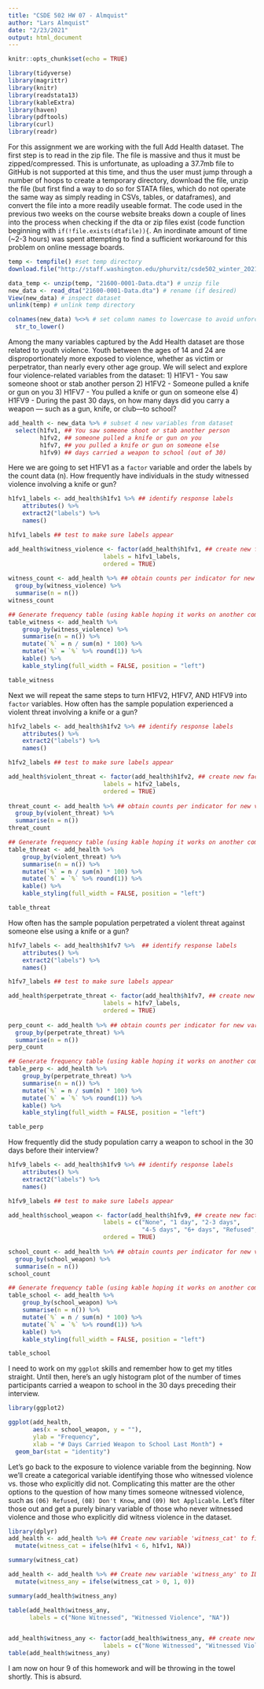 ```yaml
---
title: "CSDE 502 HW 07 - Almquist"
author: "Lars Almquist"
date: "2/23/2021"
output: html_document
---
```


```r
knitr::opts_chunk$set(echo = TRUE)
```

```r
library(tidyverse)
library(magrittr)
library(knitr)
library(readstata13)
library(kableExtra)
library(haven)
library(pdftools)
library(curl)
library(readr)
```
For this assignment we are working with the full Add Health dataset. The first step is to read in the zip file. The file is massive and thus it must be zipped/compressed. This is unfortunate, as uploading a 37.7mb file to GitHub is not supported at this time, and thus the user must jump through a number of hoops to create a temporary directory, download the file, unzip the file (but first find a way to do so for STATA files, which do not operate the same way as simply reading in CSVs, tables, or dataframes), and convert the file into a more readily useable format. The code used in the previous two weeks on the course website breaks down a couple of lines into the process when checking if the dta or zip files exist (code function beginning with `if(!file.exists(dtafile)){`. An inordinate amount of time (~2-3 hours) was spent attempting to find a sufficient workaround for this problem on online message boards.

```r
temp <- tempfile() #set temp directory
download.file("http://staff.washington.edu/phurvitz/csde502_winter_2021/data/21600-0001-Data.dta.zip",temp)

data_temp <- unzip(temp, "21600-0001-Data.dta") # unzip file
new_data <- read_dta("21600-0001-Data.dta") # rename (if desired)
View(new_data) # inspect dataset
unlink(temp) # unlink temp directory

colnames(new_data) %<>% # set column names to lowercase to avoid unforced typing errors
  str_to_lower()
```

Among the many variables captured by the Add Health dataset are those related to youth violence. Youth between the ages of 14 and 24 are disproportionately more exposed to violence, whether as victim or perpetrator, than nearly every other age group. We will select and explore four violence-related variables from the dataset: 
1) H1FV1 - You saw someone shoot or stab another person
2) H1FV2 - Someone pulled a knife or gun on you
3) H1FV7 - You pulled a knife or gun on someone else
4) H1FV9 - During the past 30 days, on how many days did you carry a weapon — such as a gun, knife, or         club—to school?
```r
add_health <- new_data %>% # subset 4 new variables from dataset
  select(h1fv1, ## You saw someone shoot or stab another person
         h1fv2, ## someone pulled a knife or gun on you
         h1fv7, ## you pulled a knife or gun on someone else
         h1fv9) ## days carried a weapon to school (out of 30)
```
Here we are going to set H1FV1 as a `factor` variable and order the labels by the count data (n). How frequently have individuals in the study witnessed violence involving a knife or gun?
```r
h1fv1_labels <- add_health$h1fv1 %>% ## identify response labels
    attributes() %>% 
    extract2("labels") %>% 
    names()

h1fv1_labels ## test to make sure labels appear

add_health$witness_violence <- factor(add_health$h1fv1, ## create new factor variable
                           labels = h1fv1_labels,
                           ordered = TRUE)
 
witness_count <- add_health %>% ## obtain counts per indicator for new variable
  group_by(witness_violence) %>% 
  summarise(n = n())
witness_count

## Generate frequency table (using kable hoping it works on another computer)
table_witness <- add_health %>% 
    group_by(witness_violence) %>% 
    summarise(n = n()) %>% 
    mutate(`%` = n / sum(n) * 100) %>% 
    mutate(`%` = `%` %>% round(1)) %>% 
    kable() %>% 
    kable_styling(full_width = FALSE, position = "left")

table_witness
```

Next we will repeat the same steps to turn H1FV2, H1FV7, AND H1FV9 into `factor` variables. 
How often has the sample population experienced a violent threat involving a knife or a gun?
```r
h1fv2_labels <- add_health$h1fv2 %>% ## identify response labels
    attributes() %>% 
    extract2("labels") %>% 
    names()

h1fv2_labels ## test to make sure labels appear

add_health$violent_threat <- factor(add_health$h1fv2, ## create new factor variable
                           labels = h1fv2_labels,
                           ordered = TRUE)
 
threat_count <- add_health %>% ## obtain counts per indicator for new variable
  group_by(violent_threat) %>% 
  summarise(n = n())
threat_count

## Generate frequency table (using kable hoping it works on another computer)
table_threat <- add_health %>% 
    group_by(violent_threat) %>% 
    summarise(n = n()) %>% 
    mutate(`%` = n / sum(n) * 100) %>% 
    mutate(`%` = `%` %>% round(1)) %>% 
    kable() %>% 
    kable_styling(full_width = FALSE, position = "left")

table_threat
```

How often has the sample population perpetrated a violent threat against someone else using a knife or a gun?
```r
h1fv7_labels <- add_health$h1fv7 %>%  ## identify response labels
    attributes() %>% 
    extract2("labels") %>% 
    names()

h1fv7_labels ## test to make sure labels appear

add_health$perpetrate_threat <- factor(add_health$h1fv7, ## create new factor variable
                           labels = h1fv7_labels,
                           ordered = TRUE)
 
perp_count <- add_health %>% ## obtain counts per indicator for new variable
  group_by(perpetrate_threat) %>% 
  summarise(n = n())
perp_count

## Generate frequency table (using kable hoping it works on another computer)
table_perp <- add_health %>% 
    group_by(perpetrate_threat) %>% 
    summarise(n = n()) %>% 
    mutate(`%` = n / sum(n) * 100) %>% 
    mutate(`%` = `%` %>% round(1)) %>% 
    kable() %>% 
    kable_styling(full_width = FALSE, position = "left")

table_perp
```

How frequently did the study population carry a weapon to school in the 30 days before their interview?
```r
h1fv9_labels <- add_health$h1fv9 %>% ## identify response labels
    attributes() %>% 
    extract2("labels") %>% 
    names()

h1fv9_labels ## test to make sure labels appear

add_health$school_weapon <- factor(add_health$h1fv9, ## create new factor variable
                           labels = c("None", "1 day", "2-3 days", 
                                      "4-5 days", "6+ days", "Refused", "Don't know", "N/A"),
                           ordered = TRUE)
 
school_count <- add_health %>% ## obtain counts per indicator for new variable
  group_by(school_weapon) %>% 
  summarise(n = n())
school_count

## Generate frequency table (using kable hoping it works on another computer)
table_school <- add_health %>% 
    group_by(school_weapon) %>% 
    summarise(n = n()) %>% 
    mutate(`%` = n / sum(n) * 100) %>% 
    mutate(`%` = `%` %>% round(1)) %>% 
    kable() %>% 
    kable_styling(full_width = FALSE, position = "left")

table_school
```

I need to work on my `ggplot` skills and remember how to get my titles straight. Until then, here's an ugly histogram plot of the number of times participants carried a weapon to school in the 30 days preceding their interview. 
```r
library(ggplot2)

ggplot(add_health,
       aes(x = school_weapon, y = ""), 
       ylab = "Frequency",
       xlab = "# Days Carried Weapon to School Last Month") +
  geom_bar(stat = "identity")
```

Let's go back to the exposure to violence variable from the beginning. Now we'll create a categorical variable identifying those who witnessed violence vs. those who explicitly did not. Complicating this matter are the other options to the question of how many times someone witnessed violence, such as `(06) Refused`, `(08) Don't Know`, and `(09) Not Applicable`. Let's filter those out and get a purely binary variable of those who never witnessed violence and those who explicitly did witness violence in the dataset.

```r
library(dplyr)
add_health <- add_health %>% ## Create new variable 'witness_cat' to filter out non-specific answers
  mutate(witness_cat = ifelse(h1fv1 < 6, h1fv1, NA))

summary(witness_cat)

add_health <- add_health %>% ## Create new variable 'witness_any' to ID witness vs. no witness of violence
  mutate(witness_any = ifelse(witness_cat > 0, 1, 0))

summary(add_health$witness_any)

table(add_health$witness_any,
      labels = c("None Witnessed", "Witnessed Violence", "NA"))


add_health$witness_any <- factor(add_health$witness_any, ## create new factor variable
                           labels = c("None Witnessed", "Witnessed Violence"))
table(add_health$witness_any)  

```
I am now on hour 9 of this homework and will be throwing in the towel shortly. This is absurd.
